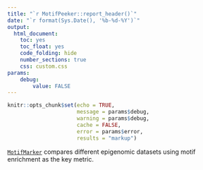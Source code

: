 ```yaml
---
title: "`r MotifPeeker::report_header()`"
date: "`r format(Sys.Date(), '%b-%d-%Y')`"
output: 
  html_document: 
    toc: yes
    toc_float: yes
    code_folding: hide 
    number_sections: true
    css: custom.css
params:
    debug:
        value: FALSE
---
```


```r
knitr::opts_chunk$set(echo = TRUE, 
                      message = params$debug,
                      warning = params$debug,
                      cache = FALSE, 
                      error = params$error,
                      results = "markup")
```

[`MotifMarker`](https://github.com/neurogenomics/MotifPeeker) compares different
epigenomic datasets using motif enrichment as the key metric.

